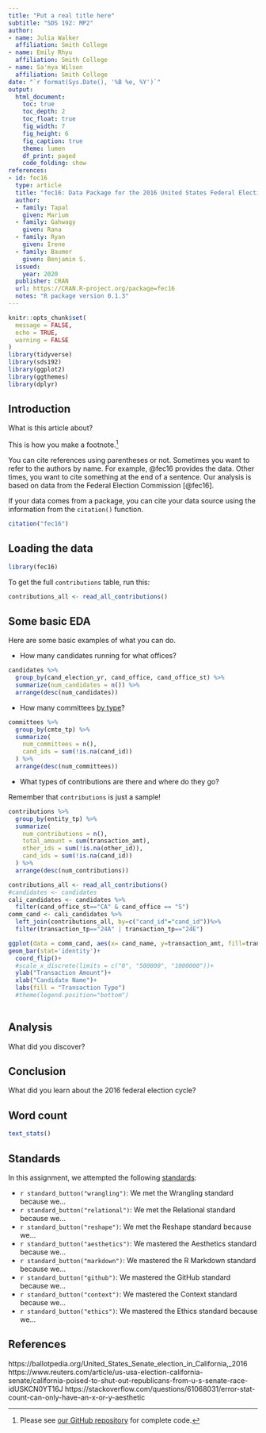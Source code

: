 ```yaml
---
title: "Put a real title here"
subtitle: "SDS 192: MP2"
author: 
- name: Julia Walker
  affiliation: Smith College
- name: Emily Rhyu
  affiliation: Smith College
- name: Sa'mya Wilson
  affiliation: Smith College
date: "`r format(Sys.Date(), '%B %e, %Y')`"
output: 
  html_document:
    toc: true
    toc_depth: 2
    toc_float: true
    fig_width: 7
    fig_height: 6
    fig_caption: true
    theme: lumen
    df_print: paged
    code_folding: show
references:
- id: fec16
  type: article
  title: "fec16: Data Package for the 2016 United States Federal Elections"
  author: 
  - family: Tapal
    given: Marium
  - family: Gahwagy
    given: Rana
  - family: Ryan
    given: Irene
  - family: Baumer
    given: Benjamin S.
  issued:
    year: 2020
  publisher: CRAN
  url: https://CRAN.R-project.org/package=fec16
  notes: "R package version 0.1.3"
---
```


```r
knitr::opts_chunk$set(
  message = FALSE,
  echo = TRUE,
  warning = FALSE
)
library(tidyverse)
library(sds192)
library(ggplot2)
library(ggthemes)
library(dplyr)
```

## Introduction

What is this article about? 

This is how you make a footnote.[^github]

[^github]: Please see [our GitHub repository](https://github.com/sds192-i21/mp2-pacific-a) for complete code. 

You can cite references using parentheses or not. Sometimes you want to refer to the authors by name. 
For example, @fec16 provides the data. 
Other times, you want to cite something at the end of a sentence. 
Our analysis is based on data from the Federal Election Commission [@fec16].

If your data comes from a package, you can cite your data source using the information from the `citation()` function.

```r
citation("fec16")
```


## Loading the data

```r
library(fec16)
```

To get the full `contributions` table, run this:

```r
contributions_all <- read_all_contributions()
```


## Some basic EDA

Here are some basic examples of what you can do.

- How many candidates running for what offices?

```r
candidates %>%
  group_by(cand_election_yr, cand_office, cand_office_st) %>%
  summarize(num_candidates = n()) %>%
  arrange(desc(num_candidates))
```

- How many committees [by type](https://classic.fec.gov/finance/disclosure/metadata/CommitteeTypeCodes.shtml)?

```r
committees %>%
  group_by(cmte_tp) %>%
  summarize(
    num_committees = n(), 
    cand_ids = sum(!is.na(cand_id))
  ) %>%
  arrange(desc(num_committees))
```

- What types of contributions are there and where do they go?

Remember that `contributions` is just a sample!

```r
contributions %>%
  group_by(entity_tp) %>%
  summarize(
    num_contributions = n(), 
    total_amount = sum(transaction_amt), 
    other_ids = sum(!is.na(other_id)),
    cand_ids = sum(!is.na(cand_id))
  ) %>%
  arrange(desc(num_contributions))
```


```r
contributions_all <- read_all_contributions()
#candidates <- candidates
cali_candidates <- candidates %>%
  filter(cand_office_st=="CA" & cand_office == "S") 
comm_cand <- cali_candidates %>%
  left_join(contributions_all, by=c("cand_id"="cand_id"))%>%
  filter(transaction_tp=="24A" | transaction_tp=="24E")

ggplot(data = comm_cand, aes(x= cand_name, y=transaction_amt, fill=transaction_tp))+
geom_bar(stat='identity')+
  coord_flip()+
  #scale_x_discrete(limits = c("0", "500000", "1000000"))+
  ylab("Transaction Amount")+
  xlab("Candidate Name")+
  labs(fill = "Transaction Type") 
  #theme(legend.position="bottom")
  
```


## Analysis

What did you discover?

## Conclusion

What did you learn about the 2016 federal election cycle?

## Word count

```r
text_stats()
```

## Standards

In this assignment, we attempted the following [standards](https://beanumber.github.io/sds192/standards.html):

- `r standard_button("wrangling")`: We met the Wrangling standard because we...
- `r standard_button("relational")`: We met the Relational standard because we...
- `r standard_button("reshape")`: We met the Reshape standard because we...
- `r standard_button("aesthetics")`: We mastered the Aesthetics standard because we...
- `r standard_button("markdown")`: We mastered the R Markdown standard because we...
- `r standard_button("github")`: We mastered the GitHub standard because we...
- `r standard_button("context")`: We mastered the Context standard because we...
- `r standard_button("ethics")`: We mastered the Ethics standard because we...

## References
https://ballotpedia.org/United_States_Senate_election_in_California,_2016
https://www.reuters.com/article/us-usa-election-california-senate/california-poised-to-shut-out-republicans-from-u-s-senate-race-idUSKCN0YT16J
https://stackoverflow.com/questions/61068031/error-stat-count-can-only-have-an-x-or-y-aesthetic